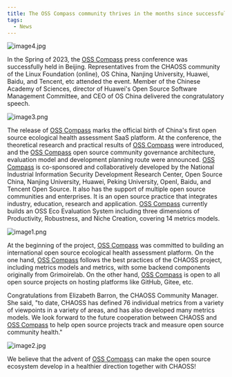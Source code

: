 ```yaml
---
title: The OSS Compass community thrives in the months since successful launch
tags:
  - News
---
```


![image4.jpg](media/launch.jpg)

In the Spring of 2023, the [OSS Compass](https://oss-compass.org) press conference was successfully held in Beijing. Representatives from the CHAOSS community of the Linux Foundation (online), OS China, Nanjing University, Huawei, Baidu, and Tencent, etc attended the event. Member of the Chinese Academy of Sciences, director of Huawei's Open Source Software Management Committee, and CEO of OS China delivered the congratulatory speech.

<!--truncate-->

![image3.png](media/index.png)

The release of [OSS Compass][oss-compass] marks the official birth of China's first open source ecological health assessment SaaS platform. At the conference, the theoretical research and practical results of [OSS Compass][oss-compass] were introduced, and the [OSS Compass][oss-compass] open source community governance architecture, evaluation model and development planning route were announced. [OSS Compass][oss-compass] is co-sponsored and collaboratively developed by the National Industrial Information Security Development Research Center, Open Source China, Nanjing University, Huawei, Peking University, OpenI, Baidu, and Tencent Open Source. It also has the support of multiple open source communities and enterprises. It is an open source practice that integrates industry, education, research and application. [OSS Compass][oss-compass] currently builds an OSS Eco Evaluation System including three dimensions of Productivity, Robustness, and Niche Creation, covering 14 metrics models.

![image1.png](media/ecosystem.png)

At the beginning of the project, [OSS Compass][oss-compass] was committed to building an international open source ecological health assessment platform. On the one hand, [OSS Compass][oss-compass] follows the best practices of the CHAOSS project, including metrics models and metrics, with some backend components originally from Grimoirelab. On the other hand, [OSS Compass][oss-compass] is open to all open source projects on hosting platforms like GitHub, Gitee, etc.

Congratulations from Elizabeth Barron, the CHAOSS Community Manager. She said, "to date, CHAOSS has defined 76 individual metrics from a variety of viewpoints in a variety of areas, and has also developed many metrics models. We look forward to the future cooperation between CHAOSS and [OSS Compass][oss-compass] to help open source projects track and measure open source community health."

![image2.jpg](media/elizabeth.jpg)

We believe that the advent of [OSS Compass][oss-compass] can make the open source ecosystem develop in a healthier direction together with CHAOSS!

[oss-compass]: https://oss-compass.org
